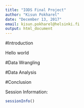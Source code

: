 ```yaml
---
title: "IODS Final Project"
author: "Kisun Pokharel"
date: "December 13, 2017"
email: kisun.pokharel@helsinki.fi
output: html_document
---
```


#Introduction  

Hello world  

#Data Wrangling  

#Data Analysis  

#Conclusion  

Session Information:
```r
sessionInfo()
```
